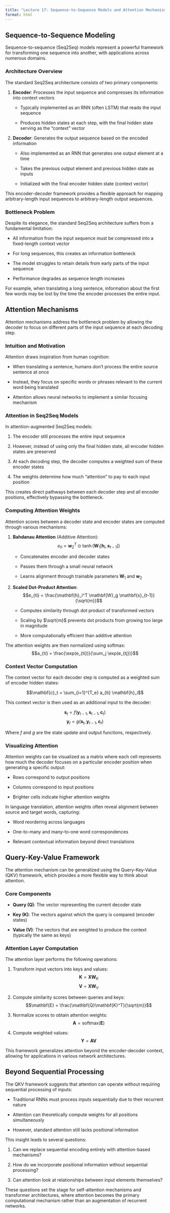 ```yaml
---
title: "Lecture 17: Sequence-to-Sequence Models and Attention Mechanisms"
format: html
---
```


## Sequence-to-Sequence Modeling

Sequence-to-sequence (Seq2Seq) models represent a powerful framework for transforming one sequence into another, with applications across numerous domains.

### Architecture Overview

The standard Seq2Seq architecture consists of two primary components:

1. **Encoder**: Processes the input sequence and compresses its information into context vectors

   - Typically implemented as an RNN (often LSTM) that reads the input sequence

   - Produces hidden states at each step, with the final hidden state serving as the "context" vector

2. **Decoder**: Generates the output sequence based on the encoded information

   - Also implemented as an RNN that generates one output element at a time

   - Takes the previous output element and previous hidden state as inputs

   - Initialized with the final encoder hidden state (context vector)

This encoder-decoder framework provides a flexible approach for mapping arbitrary-length input sequences to arbitrary-length output sequences.

### Bottleneck Problem

Despite its elegance, the standard Seq2Seq architecture suffers from a fundamental limitation:

- All information from the input sequence must be compressed into a fixed-length context vector

- For long sequences, this creates an information bottleneck

- The model struggles to retain details from early parts of the input sequence

- Performance degrades as sequence length increases

For example, when translating a long sentence, information about the first few words may be lost by the time the encoder processes the entire input.

## Attention Mechanisms

Attention mechanisms address the bottleneck problem by allowing the decoder to focus on different parts of the input sequence at each decoding step.

### Intuition and Motivation

Attention draws inspiration from human cognition:

- When translating a sentence, humans don't process the entire source sentence at once

- Instead, they focus on specific words or phrases relevant to the current word being translated

- Attention allows neural networks to implement a similar focusing mechanism

### Attention in Seq2Seq Models

In attention-augmented Seq2Seq models:

1. The encoder still processes the entire input sequence

2. However, instead of using only the final hidden state, all encoder hidden states are preserved

3. At each decoding step, the decoder computes a weighted sum of these encoder states

4. The weights determine how much "attention" to pay to each input position

This creates direct pathways between each decoder step and all encoder positions, effectively bypassing the bottleneck.

### Computing Attention Weights

Attention scores between a decoder state and encoder states are computed through various mechanisms:

1. **Bahdanau Attention** (Additive Attention):
   $$e_{ti} = \mathbf{w}_2^T \odot \tanh(\mathbf{W}_1 [\mathbf{h}_i, \mathbf{s}_{t-1}])$$

   - Concatenates encoder and decoder states

   - Passes them through a small neural network

   - Learns alignment through trainable parameters $\mathbf{W}_1$ and $\mathbf{w}_2$

2. **Scaled Dot-Product Attention**:
   $$e_{ti} = \frac{\mathbf{h}_i^T \mathbf{W}_g \mathbf{s}_{t-1}}{\sqrt{m}}$$

   - Computes similarity through dot product of transformed vectors

   - Scaling by $\sqrt{m}$ prevents dot products from growing too large in magnitude

   - More computationally efficient than additive attention

The attention weights are then normalized using softmax:
   $$a_{ti} = \frac{\exp(e_{ti})}{\sum_j \exp(e_{tj})}$$

### Context Vector Computation

The context vector for each decoder step is computed as a weighted sum of encoder hidden states:

$$\mathbf{c}_t = \sum_{i=1}^{T_e} a_{ti} \mathbf{h}_i$$

This context vector is then used as an additional input to the decoder:

$$\mathbf{s}_t = f(\mathbf{y}_{t-1}, \mathbf{s}_{t-1}, \mathbf{c}_t)$$
$$\mathbf{y}_t = g(\mathbf{s}_t, \mathbf{y}_{t-1}, \mathbf{c}_t)$$

Where $f$ and $g$ are the state update and output functions, respectively.

### Visualizing Attention

Attention weights can be visualized as a matrix where each cell represents how much the decoder focuses on a particular encoder position when generating a specific output:

- Rows correspond to output positions

- Columns correspond to input positions

- Brighter cells indicate higher attention weights

In language translation, attention weights often reveal alignment between source and target words, capturing:

- Word reordering across languages

- One-to-many and many-to-one word correspondences

- Relevant contextual information beyond direct translations

## Query-Key-Value Framework

The attention mechanism can be generalized using the Query-Key-Value (QKV) framework, which provides a more flexible way to think about attention.

### Core Components

- **Query (Q)**: The vector representing the current decoder state

- **Key (K)**: The vectors against which the query is compared (encoder states)

- **Value (V)**: The vectors that are weighted to produce the context (typically the same as keys)

### Attention Layer Computation

The attention layer performs the following operations:

1. Transform input vectors into keys and values:
   $$\mathbf{K} = \mathbf{X}\mathbf{W}_K$$
   $$\mathbf{V} = \mathbf{X}\mathbf{W}_V$$
   
2. Compute similarity scores between queries and keys:
   $$\mathbf{E} = \frac{\mathbf{Q}\mathbf{K}^T}{\sqrt{m}}$$
   
3. Normalize scores to obtain attention weights:
   $$\mathbf{A} = \text{softmax}(\mathbf{E})$$
   
4. Compute weighted values:
   $$\mathbf{Y} = \mathbf{A}\mathbf{V}$$

This framework generalizes attention beyond the encoder-decoder context, allowing for applications in various network architectures.

## Beyond Sequential Processing

The QKV framework suggests that attention can operate without requiring sequential processing of inputs:

- Traditional RNNs must process inputs sequentially due to their recurrent nature

- Attention can theoretically compute weights for all positions simultaneously

- However, standard attention still lacks positional information

This insight leads to several questions:

1. Can we replace sequential encoding entirely with attention-based mechanisms?

2. How do we incorporate positional information without sequential processing?

3. Can attention look at relationships between input elements themselves?

These questions set the stage for self-attention mechanisms and transformer architectures, where attention becomes the primary computational mechanism rather than an augmentation of recurrent networks.
